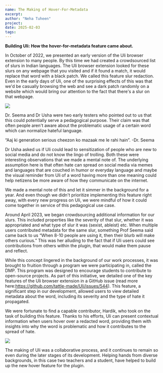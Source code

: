 ```yaml
---
name: The Making of Hover-For-Metadata
excerpt: 
author: "Neha Tuheen"
project: 
date: 2025-02-03
tags: 
---
```



<ContentPageShell>
  
**Building Uli: How the hover-for-metadata feature came about.**

In October of 2022, we presented an early version of the Uli browser extension to many people. 
By this time we had created a crowdsourced list of slurs in Indian languages. The Uli browser extension looked for these slurs on any webpage that you visited and if it found a match, it would replace that word with a black patch. We called this feature slur redaction. 
Even in the early days of Uli, one of the surprising effects of this was that we'd be casually browsing the web and see a dark patch randomly on a website which would bring our attention to the fact that there's a slur on that webpage.

![](/uli_slur_redaction.gif)
  
Dr. Seema and Dr Usha were two early testers who pointed out to us that this could potentially serve a pedagogical purpose. Their claim was that often people aren't aware about the problematic usage of a certain word which can normalize hateful language.

 “Aaj ki generation serious cheezon ko mazaak me le rahi hain”. 
									-Dr. Seema 

Dr Usha asked us if Uli could lead to sensitization of people who are new to social media and do not know the lingo of trolling. Both these were interesting observations that we made a mental note of. The underlying assumption here is that often hate can spread on social media via memes and languages that are couched in humor or everyday language and maybe the visual reminder from Uli of a word having more than one meaning could help netizens be more aware of how they communicate on the internet.

We made a mental note of this and let it simmer in the background for a year. And even though we didn't prioritize implementing this feature right away, with every new progress on Uli, we were mindful of how it could come together in service of this pedagogical use case.

Around April  2023, we began crowdsourcing additional information for our slurs. This included properties like the severity of that slur, whether it was appropriated and what type of slur it was (sexist, ableist) etc. When multiple users contributed metadata for the same slur, something Prof Seema said came back to us “When 8-10 people are using it, then their blurb will make others curious.” This was her alluding to the fact that if Uli users could see contributions from others within the plugin, that would make them pause and reflect. 

While this concept lingered in the background of our work processes, it was brought to fruition through a program we were participating in, called the DMP. This program was designed to encourage students to contribute to open-source projects. As part of this initiative, we detailed one of the key features of the Uli browser extension in a GitHub issue (read more here:https://github.com/tattle-made/Uli/issues/544). This feature, a significant step in our development, allowed users to view detailed metadata about the word, including its severity and the type of hate it propagated. 

We were fortunate to find a capable contributor, Hardik, who took on the task of building this feature. Thanks to his efforts, Uli can present contextual information when users hover over a redacted word, providing them with insights into why the word is problematic and how it contributes to the spread of hate.

![](/hover_feature.gif)

The making of Uli was a collaborative process, and it continues to remain so even during the later stages of its development. Helping hands from diverse backgrounds, in this case two teachers and a student, have helped to build up the new hover feature for the plugin. 


